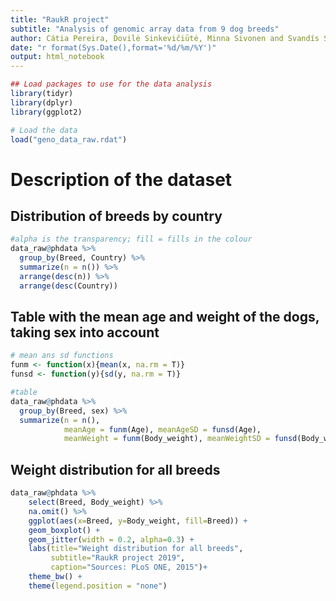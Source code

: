 ```yaml
---
title: "RaukR project"
subtitle: "Analysis of genomic array data from 9 dog breeds"
author: Cátia Pereira, Dovilė Sinkevičiūtė, Minna Sivonen and Svandís Sæmundsdóttir
date: "r format(Sys.Date(),format='%d/%m/%Y')"
output: html_notebook
---
```


```r
## Load packages to use for the data analysis
library(tidyr)
library(dplyr)
library(ggplot2)

# Load the data
load("geno_data_raw.rdat")
```


# Description of the dataset

## Distribution of breeds by country
```r
#alpha is the transparency; fill = fills in the colour
data_raw@phdata %>%
  group_by(Breed, Country) %>%
  summarize(n = n()) %>%
  arrange(desc(n)) %>%
  arrange(desc(Country))
```

## Table with the mean age and weight of the dogs, taking sex into account
```r
# mean ans sd functions
funm <- function(x){mean(x, na.rm = T)}
funsd <- function(y){sd(y, na.rm = T)}

#table
data_raw@phdata %>%
  group_by(Breed, sex) %>%
  summarize(n = n(),
            meanAge = funm(Age), meanAgeSD = funsd(Age), 
            meanWeight = funm(Body_weight), meanWeightSD = funsd(Body_weight))
```



## Weight distribution for all breeds
```r
data_raw@phdata %>% 
    select(Breed, Body_weight) %>% 
    na.omit() %>% 
    ggplot(aes(x=Breed, y=Body_weight, fill=Breed)) +
    geom_boxplot() +
    geom_jitter(width = 0.2, alpha=0.3) +
    labs(title="Weight distribution for all breeds",
         subtitle="RaukR project 2019",
         caption="Sources: PLoS ONE, 2015")+
    theme_bw() + 
    theme(legend.position = "none")
```